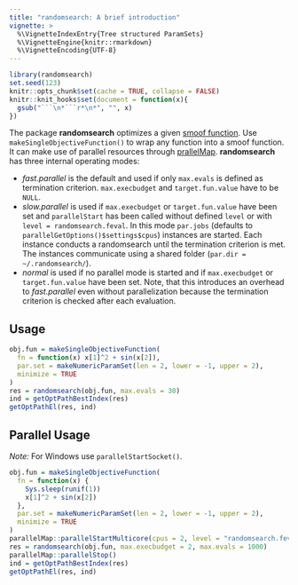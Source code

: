 ```yaml
---
title: "randomsearch: A brief introduction"
vignette: >
  %\VignetteIndexEntry{Tree structured ParamSets}
  %\VignetteEngine{knitr::rmarkdown}
  %\VignetteEncoding{UTF-8}
---
```


```r
library(randomsearch)
set.seed(123)
knitr::opts_chunk$set(cache = TRUE, collapse = FALSE)
knitr::knit_hooks$set(document = function(x){
  gsub("```\n*```r*\n*", "", x)
})
```

The package **randomsearch** optimizes a given [smoof function](https://cran.r-project.org/package=smoof).
Use `makeSingleObjectiveFunction()` to wrap any function into a smoof function.
It can make use of parallel resources through [prallelMap](https://cran.r-project.org/package=parallelMap).
**randomsearch** has three internal operating modes:

* *fast.parallel* is the default and used if only `max.evals` is defined as termination criterion. `max.execbudget` and `target.fun.value` have to be `NULL`.
* *slow.parallel* is used if `max.execbudget` or `target.fun.value` have been set and `parallelStart` has been called without defined `level` or with `level = randomsearch.feval`.
  In this mode `par.jobs` (defaults to `parallelGetOptions()$settings$cpus`) instances are started.
  Each instance conducts a randomsearch until the termination criterion is met.
  The instances communicate using a shared folder (`par.dir = ~/.randomsearch/`).
* *normal* is used if no parallel mode is started and if `max.execbudget` or `target.fun.value` have been set. Note, that this introduces an overhead to *fast.parallel* even without parallelization because the termination criterion is checked after each evaluation.

## Usage

```r
obj.fun = makeSingleObjectiveFunction(
  fn = function(x) x[1]^2 + sin(x[2]),
  par.set = makeNumericParamSet(len = 2, lower = -1, upper = 2),
  minimize = TRUE
)
res = randomsearch(obj.fun, max.evals = 30)
ind = getOptPathBestIndex(res)
getOptPathEl(res, ind)
```

## Parallel Usage
*Note:* For Windows use `parallelStartSocket()`.

```r
obj.fun = makeSingleObjectiveFunction(
  fn = function(x) {
    Sys.sleep(runif(1))
    x[1]^2 + sin(x[2])
  },
  par.set = makeNumericParamSet(len = 2, lower = -1, upper = 2),
  minimize = TRUE
)
parallelMap::parallelStartMulticore(cpus = 2, level = "randomsearch.feval")
res = randomsearch(obj.fun, max.execbudget = 2, max.evals = 1000)
parallelMap::parallelStop()
ind = getOptPathBestIndex(res)
getOptPathEl(res, ind)
```

